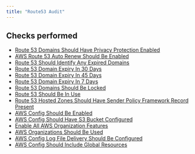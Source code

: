 ```yaml
---
title: "Route53 Audit"
---
```


## Checks performed

- [Route 53 Domains Should Have Privacy Protection Enabled](route53monitoring/rules/privacy_protection)
- [AWS Route 53 Auto Renew Should Be Enabled](route53monitoring/rules/domain_auto_renew)
- [Route 53 Should Identify Any Expired Domains](route53monitoring/rules/domain_expired)
- [Route 53 Domain Expiry In 30 Days](route53monitoring/rules/domain_expiry_30_days)
- [Route 53 Domain Expiry In 45 Days](route53monitoring/rules/domain_expiry_45_days)
- [Route 53 Domain Expiry In 7 Days](route53monitoring/rules/domain_expiry_7_days)
- [Route 53 Domains Should Be Locked](route53monitoring/rules/domain_transfer_lock)
- [Route 53 Should Be In Use](route53monitoring/rules/route53_in_use)
- [Route 53 Hosted Zones Should Have Sender Policy Framework Record Present](route53monitoring/rules/sender_policy_framework_record_present)
- [AWS Config Should Be Enabled](route53monitoring/rules/aws_config_enabled)
- [AWS Config Should Have S3 Bucket Configured](route53monitoring/rules/config_referencing_missing_s3_bucket)
- [Enable All AWS Organization Features](route53monitoring/rules/aws_organizations_all_features)
- [AWS Organizations Should Be Used](route53monitoring/rules/aws_organizations_all_features)
- [AWS Config Log File Delivery Should Be Configured](route53monitoring/rules/config_delivery_failing)
- [AWS Config Should Include Global Resources](route53monitoring/rules/config_global_resources)

